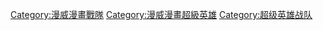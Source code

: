 [[Category:漫威漫畫戰隊|Category:漫威漫畫戰隊]]
[[Category:漫威漫畫超級英雄|Category:漫威漫畫超級英雄]]
[[Category:超级英雄战队|Category:超级英雄战队]]